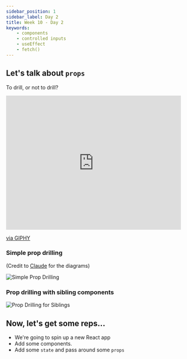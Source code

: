 ```yaml
---
sidebar_position: 1
sidebar_label: Day 2
title: Week 10 - Day 2
keywords:
    - components
    - controlled inputs
    - useEffect
    - fetch()
---
```


## Let's talk about `props`

To drill, or not to drill?

<iframe src="https://giphy.com/embed/l2JdSdMPUfijMQWcM" width="480" height="367" frameBorder="0" class="giphy-embed" allowFullScreen></iframe>
<p><a href="https://giphy.com/gifs/thesimpsons-the-simpsons-6x25-l2JdSdMPUfijMQWcM">via GIPHY</a></p>

### Simple prop drilling

(Credit to [Claude](https://claude.ai/) for the diagrams)

![Simple Prop Drilling](./img/simple_prop_drilling.png)

### Prop drilling with sibling components

![Prop Drilling for Siblings](./img/prop_drilling_siblings.png)

## Now, let's get some reps...

- We're going to spin up a new React app
- Add some components.
- Add some `state` and pass around some `props`